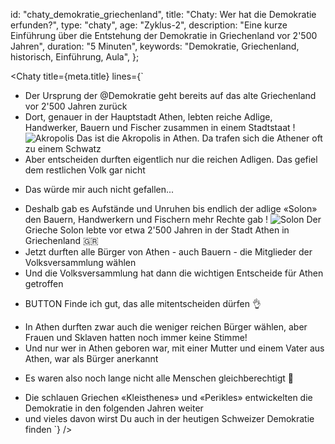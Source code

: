 
  id: "chaty_demokratie_griechenland",
  title: "Chaty: Wer hat die Demokratie erfunden?",
  type: "chaty",
  age: "Zyklus-2",
  description:
    "Eine kurze Einführung über die Entstehung der Demokratie in Griechenland vor 2'500 Jahren",
  duration: "5 Minuten",
  keywords: "Demokratie, Griechenland, historisch, Einführung, Aula",
};

<Chaty
  title={meta.title}
  lines={`
- Der Ursprung der @Demokratie geht bereits auf das alte Griechenland vor 2'500 Jahren zurück
- Dort, genauer in der Hauptstadt Athen, lebten reiche Adlige, Handwerker, Bauern und Fischer zusammen in einem Stadtstaat
! ![Akropolis](/content/akropolis.jpg)
  Das ist die Akropolis in Athen. Da trafen sich die Athener oft zu einem Schwatz
- Aber entscheiden durften eigentlich nur die reichen Adligen. Das gefiel dem restlichen Volk gar nicht
* Das würde mir auch nicht gefallen...
- Deshalb gab es Aufstände und Unruhen bis endlich der adlige «Solon» den Bauern, Handwerkern und Fischern mehr Rechte gab
! ![Solon](/content/solon.jpg)
  Der Grieche Solon lebte vor etwa 2'500 Jahren in der Stadt Athen in Griechenland 🇬🇷
- Jetzt durften alle Bürger von Athen - auch Bauern - die Mitglieder der Volksversammlung wählen
- Und die Volksversammlung hat dann die wichtigen Entscheide für Athen getroffen
* BUTTON Finde ich gut, das alle mitentscheiden dürfen 👌
- In Athen durften zwar auch die weniger reichen Bürger wählen, aber Frauen und Sklaven hatten noch immer keine Stimme!
- Und nur wer in Athen geboren war, mit einer Mutter und einem Vater aus Athen, war als Bürger anerkannt
* Es waren also noch lange nicht alle Menschen gleichberechtigt 🤨
- Die schlauen Griechen «Kleisthenes» und «Perikles» entwickelten die Demokratie in den folgenden Jahren weiter
- und vieles davon wirst Du auch in der heutigen Schweizer Demokratie finden
`}
/>
